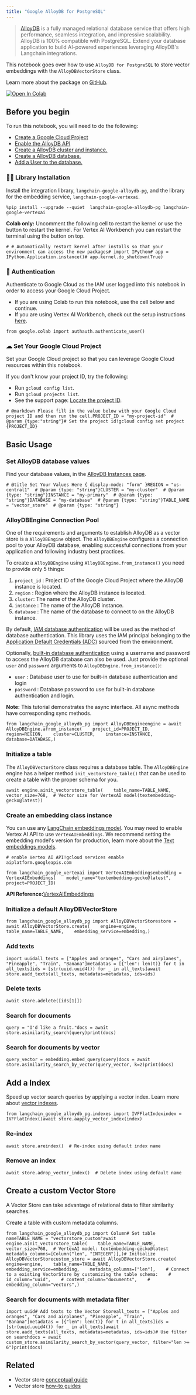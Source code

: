```yaml
---
title: "Google AlloyDB for PostgreSQL"
---
```


> [AlloyDB](https://cloud.google.com/alloydb) is a fully managed relational database service that offers high performance, seamless integration, and impressive scalability. AlloyDB is 100% compatible with PostgreSQL. Extend your database application to build AI-powered experiences leveraging AlloyDB's Langchain integrations.

This notebook goes over how to use `AlloyDB for PostgreSQL` to store vector embeddings with the `AlloyDBVectorStore` class.

Learn more about the package on [GitHub](https://github.com/googleapis/langchain-google-alloydb-pg-python/).

[![Open In Colab](/images/oss/integrations/vectorstores/google_alloydb/assets/colab-badge.svg)](https://colab.research.google.com/github/googleapis/langchain-google-alloydb-pg-python/blob/main/oss/vector_store.ipynb)

## Before you begin

To run this notebook, you will need to do the following:

* [Create a Google Cloud Project](https://developers.google.com/workspace/guides/create-project)
* [Enable the AlloyDB API](https://console.cloud.google.com/flows/enableapi?apiid=alloydb.googleapis.com)
* [Create a AlloyDB cluster and instance.](https://cloud.google.com/alloydb/oss/cluster-create)
* [Create a AlloyDB database.](https://cloud.google.com/alloydb/oss/quickstart/create-and-connect)
* [Add a User to the database.](https://cloud.google.com/alloydb/oss/database-users/about)

### 🦜🔗 Library Installation

Install the integration library, `langchain-google-alloydb-pg`, and the library for the embedding service, `langchain-google-vertexai`.

```
%pip install --upgrade --quiet  langchain-google-alloydb-pg langchain-google-vertexai
```

**Colab only:** Uncomment the following cell to restart the kernel or use the button to restart the kernel. For Vertex AI Workbench you can restart the terminal using the button on top.

```
# # Automatically restart kernel after installs so that your environment can access the new packages# import IPython# app = IPython.Application.instance()# app.kernel.do_shutdown(True)
```

### 🔐 Authentication

Authenticate to Google Cloud as the IAM user logged into this notebook in order to access your Google Cloud Project.

* If you are using Colab to run this notebook, use the cell below and continue.
* If you are using Vertex AI Workbench, check out the setup instructions [here](https://github.com/GoogleCloudPlatform/generative-ai/tree/main/setup-env).

```
from google.colab import authauth.authenticate_user()
```

### ☁ Set Your Google Cloud Project

Set your Google Cloud project so that you can leverage Google Cloud resources within this notebook.

If you don't know your project ID, try the following:

* Run `gcloud config list`.
* Run `gcloud projects list`.
* See the support page: [Locate the project ID](https://support.google.com/googleapi/answer/7014113).

```
# @markdown Please fill in the value below with your Google Cloud project ID and then run the cell.PROJECT_ID = "my-project-id"  # @param {type:"string"}# Set the project id!gcloud config set project {PROJECT_ID}
```

## Basic Usage

### Set AlloyDB database values

Find your database values, in the [AlloyDB Instances page](https://console.cloud.google.com/alloydb/clusters).

```
# @title Set Your Values Here { display-mode: "form" }REGION = "us-central1"  # @param {type: "string"}CLUSTER = "my-cluster"  # @param {type: "string"}INSTANCE = "my-primary"  # @param {type: "string"}DATABASE = "my-database"  # @param {type: "string"}TABLE_NAME = "vector_store"  # @param {type: "string"}
```

### AlloyDBEngine Connection Pool

One of the requirements and arguments to establish AlloyDB as a vector store is a `AlloyDBEngine` object. The `AlloyDBEngine` configures a connection pool to your AlloyDB database, enabling successful connections from your application and following industry best practices.

To create a `AlloyDBEngine` using `AlloyDBEngine.from_instance()` you need to provide only 5 things:

1. `project_id` : Project ID of the Google Cloud Project where the AlloyDB instance is located.
2. `region` : Region where the AlloyDB instance is located.
3. `cluster`: The name of the AlloyDB cluster.
4. `instance` : The name of the AlloyDB instance.
5. `database` : The name of the database to connect to on the AlloyDB instance.

By default, [IAM database authentication](https://cloud.google.com/alloydb/oss/connect-iam) will be used as the method of database authentication. This library uses the IAM principal belonging to the [Application Default Credentials (ADC)](https://cloud.google.com/oss/authentication/application-default-credentials) sourced from the environment.

Optionally, [built-in database authentication](https://cloud.google.com/alloydb/oss/database-users/about) using a username and password to access the AlloyDB database can also be used. Just provide the optional `user` and `password` arguments to `AlloyDBEngine.from_instance()`:

* `user` : Database user to use for built-in database authentication and login
* `password` : Database password to use for built-in database authentication and login.

**Note:** This tutorial demonstrates the async interface. All async methods have corresponding sync methods.

```
from langchain_google_alloydb_pg import AlloyDBEngineengine = await AlloyDBEngine.afrom_instance(    project_id=PROJECT_ID,    region=REGION,    cluster=CLUSTER,    instance=INSTANCE,    database=DATABASE,)
```

### Initialize a table

The `AlloyDBVectorStore` class requires a database table. The `AlloyDBEngine` engine has a helper method `init_vectorstore_table()` that can be used to create a table with the proper schema for you.

```
await engine.ainit_vectorstore_table(    table_name=TABLE_NAME,    vector_size=768,  # Vector size for VertexAI model(textembedding-gecko@latest))
```

### Create an embedding class instance

You can use any [LangChain embeddings model](/src/oss/integrations/text_embedding). You may need to enable Vertex AI API to use `VertexAIEmbeddings`. We recommend setting the embedding model's version for production, learn more about the [Text embeddings models](https://cloud.google.com/vertex-ai/oss/generative-ai/model-reference/text-embeddings).

```
# enable Vertex AI API!gcloud services enable aiplatform.googleapis.com
```

```
from langchain_google_vertexai import VertexAIEmbeddingsembedding = VertexAIEmbeddings(    model_name="textembedding-gecko@latest", project=PROJECT_ID)
```

**API Reference:**[VertexAIEmbeddings](https://python.langchain.com/api_reference/google_vertexai/embeddings/langchain_google_vertexai.embeddings.VertexAIEmbeddings.html)

### Initialize a default AlloyDBVectorStore

```
from langchain_google_alloydb_pg import AlloyDBVectorStorestore = await AlloyDBVectorStore.create(    engine=engine,    table_name=TABLE_NAME,    embedding_service=embedding,)
```

### Add texts

```
import uuidall_texts = ["Apples and oranges", "Cars and airplanes", "Pineapple", "Train", "Banana"]metadatas = [{"len": len(t)} for t in all_texts]ids = [str(uuid.uuid4()) for _ in all_texts]await store.aadd_texts(all_texts, metadatas=metadatas, ids=ids)
```

### Delete texts

```
await store.adelete([ids[1]])
```

### Search for documents

```
query = "I'd like a fruit."docs = await store.asimilarity_search(query)print(docs)
```

### Search for documents by vector

```
query_vector = embedding.embed_query(query)docs = await store.asimilarity_search_by_vector(query_vector, k=2)print(docs)
```

## Add a Index

Speed up vector search queries by applying a vector index. Learn more about [vector indexes](https://cloud.google.com/blog/products/databases/faster-similarity-search-performance-with-pgvector-indexes).

```
from langchain_google_alloydb_pg.indexes import IVFFlatIndexindex = IVFFlatIndex()await store.aapply_vector_index(index)
```

### Re-index

```
await store.areindex()  # Re-index using default index name
```

### Remove an index

```
await store.adrop_vector_index()  # Delete index using default name
```

## Create a custom Vector Store

A Vector Store can take advantage of relational data to filter similarity searches.

Create a table with custom metadata columns.

```
from langchain_google_alloydb_pg import Column# Set table nameTABLE_NAME = "vectorstore_custom"await engine.ainit_vectorstore_table(    table_name=TABLE_NAME,    vector_size=768,  # VertexAI model: textembedding-gecko@latest    metadata_columns=[Column("len", "INTEGER")],)# Initialize AlloyDBVectorStorecustom_store = await AlloyDBVectorStore.create(    engine=engine,    table_name=TABLE_NAME,    embedding_service=embedding,    metadata_columns=["len"],    # Connect to a existing VectorStore by customizing the table schema:    # id_column="uuid",    # content_column="documents",    # embedding_column="vectors",)
```

### Search for documents with metadata filter

```
import uuid# Add texts to the Vector Storeall_texts = ["Apples and oranges", "Cars and airplanes", "Pineapple", "Train", "Banana"]metadatas = [{"len": len(t)} for t in all_texts]ids = [str(uuid.uuid4()) for _ in all_texts]await store.aadd_texts(all_texts, metadatas=metadatas, ids=ids)# Use filter on searchdocs = await custom_store.asimilarity_search_by_vector(query_vector, filter="len >= 6")print(docs)
```

## Related

* Vector store [conceptual guide](/src/oss/concepts/vectorstores)
* Vector store [how-to guides](/src/oss/how_to/#vector-stores)
